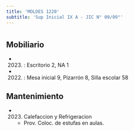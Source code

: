 ```yaml
---
title: 'MOLDES 1220'
subtitle: 'Sup Inicial IX A - JIC N° 09/09°'
---
```


#


## Mobiliario

*  (2023) : Escritorio 2, NA 1 

*  (2022) : Mesa inicial 9, Pizarrón 8, Silla escolar 58 





## Mantenimiento

*  (2023) Calefaccion y Refrigeracion 
    + Prov. Coloc. de estufas en aulas.



